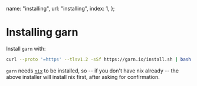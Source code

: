   name: "installing",
  url: "installing",
  index: 1,
};

# Installing garn

Install `garn` with:

```bash
curl --proto '=https' --tlsv1.2 -sSf https://garn.io/install.sh | bash
```

`garn` needs [`nix`](https://nixos.org/) to be installed, so -- if you don't have nix already -- the above installer
will install nix first, after asking for confirmation.
